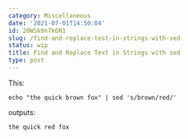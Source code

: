 ```yaml
---
category: Miscellaneous
date: '2021-07-01T14:50:04'
id: 20WSk0n7k6N1
slug: /find-and-replace-test-in-strings-with-sed
status: wip
title: Find and Replace Text in Strings with sed
type: post
---
```


This:

```shell
echo "the quick brown fox" | sed 's/brown/red/'
```

outputs:

```shell
the quick red fox
```